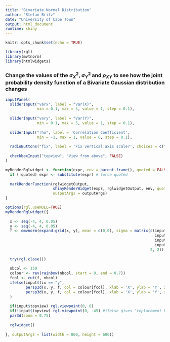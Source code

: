 ```yaml
---
title: "Bivariate Normal Distribution"
author: "Stefan Britz"
date: "University of Cape Town"
output: html_document
runtime: shiny
---
```


```r
knitr::opts_chunk$set(echo = TRUE)
```


```r
library(rgl)
library(mvtnorm)
library(htmlwidgets)
```



### Change the values of the $\sigma^2_X$, $\sigma^2_Y$ and $\rho_{XY}$ to see how the joint probability density function of a Bivariate Gaussian distribution changes



```r
inputPanel(
  sliderInput("varx", label = "Var(X)",
              min = 0.1, max = 5, value = 1, step = 0.1),
  
  sliderInput("vary", label = "Var(Y)",
              min = 0.1, max = 5, value = 1, step = 0.1),
  
  sliderInput("rho", label = 'Correlation Coefficient',
              min = -1, max = 1, value = 0, step = 0.1),
  
  radioButtons("fix", label = 'Fix vertical axis scale?', choices = c("Yes" = "y", "No" = "n"), inline = TRUE),
  
  checkboxInput("topview", "View from above", FALSE)
)
```





```r

myRenderRglwidget <- function(expr, env = parent.frame(), quoted = FALSE, outputArgs = list()) {
  if (!quoted) expr <- substitute(expr) # force quoted
  
  markRenderFunction(rglwidgetOutput,
                     shinyRenderWidget(expr, rglwidgetOutput, env, quoted = TRUE),
                     outputArgs = outputArgs)
}

options(rgl.useNULL=TRUE)
myRenderRglwidget({
  
  x <- seq(-4, 4, 0.05)
  y <- seq(-4, 4, 0.05)
  f <- dmvnorm(expand.grid(x, y), mean = c(0,0), sigma = matrix(c(input$varx, 
                                                                  input$rho*sqrt(input$varx)*sqrt(input$vary), 
                                                                  input$rho*sqrt(input$varx)*sqrt(input$vary), 
                                                                  input$vary), 
                                                                2, 2))
  
  try(rgl.close())
  
  nbcol <- 150
  colour <- rev(rainbow(nbcol, start = 0, end = 0.7))
  fcol <- cut(f, nbcol)
  ifelse(input$fix == "y",
         persp3d(x, y, f, col = colour[fcol], xlab = 'X', ylab = 'Y', zlab = 'f(x, y)', zlim = c(0, 0.35), box = TRUE),
         persp3d(x, y, f, col = colour[fcol], xlab = 'X', ylab = 'Y', zlab = 'f(x, y)', box = FALSE)
  )
  
  if(input$topview) rgl.viewpoint(0, 0)
  if(!input$topview) rgl.viewpoint(0, -45) #ifelse gives "replacement has length zero" error for some reason
  par3d(zoom = 0.75)
  
  rglwidget()
  
}, outputArgs = list(width = 800, height = 600))

```


